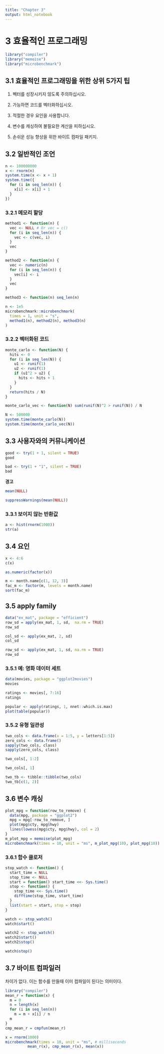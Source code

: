 ```yaml
---
title: "Chapter 3"
output: html_notebook
---
```


# 3 효율적인 프로그래밍

```r
library("compiler")
library("memoise")
library("microbenchmark")
```

## 3.1 효율적인 프로그래밍을 위한 상위 5가지 팁

1.  벡터를 성장시키지 않도록 주의하십시오.

2.  가능하면 코드를 벡터화하십시오.

3.  적절한 경우 요인을 사용합니다.

4.  변수를 캐싱하여 불필요한 계산을 피하십시오.

5.  손쉬운 성능 향상을 위한 바이트 컴파일 패키지.

## 3.2 일반적인 조언

```r
n <- 100000000
x <- rnorm(n)
system.time(x <- x + 1)
system.time({
  for (i in seq_len(n)) {
    x[i] <- x[i] + 1
  }
})
```

### 3.2.1 메모리 할당

```r
method1 <- function(n) {
  vec <- NULL # Or vec = c()
  for (i in seq_len(n)) {
    vec <- c(vec, i)
  }
  vec
}

method2 <- function(n) {
  vec <- numeric(n)
  for (i in seq_len(n)) {
    vec[i] <- i
  }
  vec
}

method3 <- function(n) seq_len(n)
```

```r
n <- 1e5
microbenchmark::microbenchmark(
  times = 1, unit = "s",
  method1(n), method2(n), method3(n)
)
```

### 3.2.2 벡터화된 코드

```r
monte_carlo <- function(N) {
  hits <- 0
  for (i in seq_len(N)) {
    u1 <- runif(1)
    u2 <- runif(1)
    if (u1^2 > u2) {
      hits <- hits + 1
    }
  }
  return(hits / N)
}

monte_carlo_vec <- function(N) sum(runif(N)^2 > runif(N)) / N

N <- 500000
system.time(monte_carlo(N))
system.time(monte_carlo_vec(N))
```

## 3.3 사용자와의 커뮤니케이션

```r
good <- try(1 + 1, silent = TRUE)
good
```

```r
bad <- try(1 + "1", silent = TRUE)
bad
```

**경고**

```r
mean(NULL)
```

```r
suppressWarnings(mean(NULL))
```

### 3.3.1 보이지 않는 반환값

```r
a <- hist(rnorm(1000))
str(a)
```

## 3.4 요인

```r
x <- 4:6
c(x)
```

```r
as.numeric(factor(x))
```

```r
m <- month.name[c(1, 12, 3)]
fac_m <- factor(m, levels = month.name)
sort(fac_m)

```

## 3.5 apply family

```r
data("ex_mat", package = "efficient")
row_sd = apply(ex_mat, 1, sd,  na.rm = TRUE)
row_sd
```

```r
col_sd <- apply(ex_mat, 2, sd)
col_sd
```

```r
row_sd <- apply(ex_mat, 1, sd, na.rm = TRUE)
row_sd
```

### 3.5.1 예: 영화 데이터 세트

```r
data(movies, package = "ggplot2movies")
movies
```

```r
ratings <- movies[, 7:16]
ratings
```

```r
popular <- apply(ratings, 1, nnet::which.is.max)
plot(table(popular))
```

### 3.5.2 유형 일관성

```r
two_cols <- data.frame(x = 1:5, y = letters[1:5])
zero_cols <- data.frame()
sapply(two_cols, class)
sapply(zero_cols, class)
```

```r
two_cols[, 1:2]
```

```r
two_cols[, 1]
```

```r
two_tb <- tibble::tibble(two_cols)
two_tb[c(1, 2)]
```

## 3.6 변수 캐싱

```r
plot_mpg = function(row_to_remove) {
  data(mpg, package = "ggplot2")
  mpg = mpg[-row_to_remove, ]
  plot(mpg$cty, mpg$hwy)
  lines(lowess(mpg$cty, mpg$hwy), col = 2)
}
m_plot_mpg = memoise(plot_mpg)
microbenchmark(times = 10, unit = "ms", m_plot_mpg(10), plot_mpg(10))
```

### 3.6.1 함수 클로저

```r
stop_watch <- function() {
  start_time = NULL
  stop_time <- NULL
  start = function() start_time <<- Sys.time()
  stop <- function() {
    stop_time <<- Sys.time()
    difftime(stop_time, start_time)
  }
  list(start = start, stop = stop)
}
```

```r
watch <- stop_watch()
watch$start()
```

```r
watch2 <- stop_watch()
watch2$start()
watch2$stop()
```

```r
watch$stop()
```

## 3.7 바이트 컴파일러

차이가 없다. 이는 함수를 만들때 이미 컴파일이 된다는 의미이다.

```r
library("compiler")
mean_r = function(x) {
  m = 0
  n = length(x)
  for (i in seq_len(n))
    m = m + x[i] / n
  m
}
cmp_mean_r = cmpfun(mean_r)
```

```r
x = rnorm(1000)
microbenchmark(times = 10, unit = "ms", # milliseconds
          mean_r(x), cmp_mean_r(x), mean(x))
```
